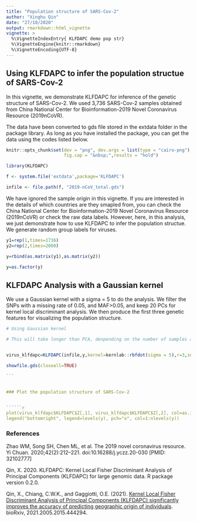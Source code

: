 ---
title: "Population structure of SARS-Cov-2"
author: "Xinghu Qin"
date: "27/10/2020"
output: rmarkdown::html_vignette
vignette: >
  %\VignetteIndexEntry{ KLFDAPC demo pop str}
  %\VignetteEngine{knitr::rmarkdown}
  %\VignetteEncoding{UTF-8}
---

## Using KLFDAPC to infer the population structue of SARS-Cov-2


In this vignette, we demonstrate KLFDAPC for inference of the genetic structure of SARS-Cov-2. We used 3,736 SARS-Cov-2 samples obtained from China National Center for Bioinformation-2019 Novel Coronavirus Resource (2019nCoVR).


The data have been converted to gds file stored in the extdata folder in the package library. As long as you have installed the package, you can get the data using the codes listed below.

```{r, echo = FALSE, message = FALSE}
knitr::opts_chunk$set(dev = "png", dev.args = list(type = "cairo-png"),collapse = TRUE,comment = "#",fig.width = 6,  fig.height = 5,fig.align = "center",
                      fig.cap = "&nbsp;",results = "hold")
```


``````{r}
library(KLFDAPC)

f <- system.file('extdata',package='KLFDAPC')

infile <- file.path(f, "2019-nCoV_total.gds")
``````

We have ignored the sample origin in this vignette. If you are interested in the details of which countries are they smapled from, you can check the China National Center for Bioinformation-2019 Novel Coronavirus Resource (2019nCoVR) or check the raw data labels. However, here, in this analysis, we just demonstrate how to use KLFDAPC to infer the population structue. We generate random group labels for viruses.

``````{r}
y1=rep(1,times=1736)
y2=rep(2,times=2000)

y=rbind(as.matrix(y1),as.matrix(y2))

y=as.factor(y)

``````



## KLFDAPC Analysis with a Gaussian kernel

We use a Gaussian kernel with a sigma = 5 to do the analysis. We filter the SNPs with a missing rate of 0.05, and MAF>0.05, and keep 20 PCs for kernel local discriminant analysis. We then produce the first three genetic features for visualizing the population structure. 

``````{r, message = FALSE}
# Using Gaussian kernel

# This will take longer than PCA, denpending on the number of samples and n.pcs. We will not show the results here. Users can test on their own clusters


virus_klfdapc=KLFDAPC(infile,y,kernel=kernlab::rbfdot(sigma = 5),r=3,snp.id=NULL, maf=0.05, missing.rate=0.05,n.pc=20,tol=1e-30, num.thread=2,metric = "plain",prior = NULL)

showfile.gds(closeall=TRUE)

```


### Plot the population structure of SARS-Cov-2


``````{r figure 1,fig.height = 6, fig.width = 8, fig.align = "center"}

plot(virus_klfdapc$KLFDAPC$Z[,1], virus_klfdapc$KLFDAPC$Z[,2], col=as.integer(y), xlab="KLFDA 2", ylab="KLFDA 1")
legend("bottomright", legend=levels(y), pch="o", col=1:nlevels(y))

``````



### References


Zhao WM, Song SH, Chen ML, et al. The 2019 novel coronavirus resource. Yi Chuan. 2020;42(2):212–221. doi:10.16288/j.yczz.20-030 [PMID: 32102777]

Qin, X. 2020. KLFDAPC: Kernel Local Fisher Discriminant Analysis of Principal Components (KLFDAPC) for large genomic data. R package version 0.2.0.

Qin, X., Chiang, C.W.K., and Gaggiotti, O.E. (2021). [Kernel Local Fisher Discriminant Analysis of Principal Components (KLFDAPC) significantly improves the accuracy of predicting geographic origin of individuals](https://www.biorxiv.org/content/10.1101/2021.05.15.444294v2.full). bioRxiv, 2021.2005.2015.444294.




